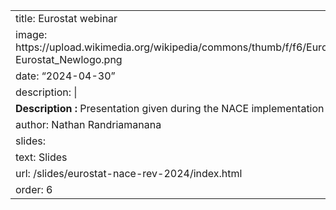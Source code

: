 
---
title: Eurostat webinar 
image: https://upload.wikimedia.org/wikipedia/commons/thumb/f/f6/Eurostat_Newlogo.png/800px-Eurostat_Newlogo.png
date: "2024-04-30"
description: |
  <b>Description :</b> Presentation given during the NACE implementation webinar
author: Nathan Randriamanana
slides:
  text: Slides
  url: /slides/eurostat-nace-rev-2024/index.html
order: 6
---
